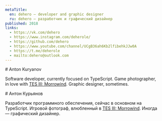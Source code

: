 ```yaml
---
metaTitle:
  en: dehero — developer and graphic designer
  ru: dehero — разработчик и графический дизайнер
published: 2018
links:
  - https://vk.com/dehero
  - https://www.instagram.com/deherole/
  - https://github.com/dehero
  - https://www.youtube.com/channel/UCgB36ah6Kb2lfibehkJJw0A
  - https://t.me/deherole
  - mailto:dehero@outlook.com
---
```


<Content lang="en">
# Anton Kuryanov

Software developer, currently focused on TypeScript. Game photographer, in love with
[TES III: Morrowind](https://mwscr.dehero.site). Graphic designer, sometimes.

</Content>

<Content lang="ru">
# Антон Курьянов

Разработчик программного обеспечения, сейчас в основном на TypeScript. Игровой фотограф, влюбленный в
[TES III: Morrowind](https://mwscr.dehero.site). Иногда — графический дизайнер.

</Content>
